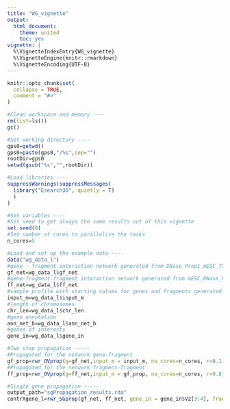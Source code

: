 ```yaml
---
title: "WG_vignette"
output:
  html_document:
    theme: united
    toc: yes
vignette: |
  %\VignetteIndexEntry{WG_vignette} 
  %\VignetteEngine{knitr::rmarkdown} 
  %\VignetteEncoding{UTF-8}
---
```


```r
knitr::opts_chunk$set(
  collapse = TRUE,
  comment = "#>"
)
```

```r

#Clean workspace and memory ----
rm(list=ls())
gc()

#Set working directory ----
gps0=getwd()
gps0=paste(gps0,"/%s",sep="")
rootDir=gps0
setwd(gsub("%s","",rootDir))

#Load libraries ----
suppressWarnings(suppressMessages(
  library("Esearch3D", quietly = T)
  )
)

#Set variables ----
#Set seed to get always the same results out of this vignette
set.seed(8)
#Set number of cores to parallelize the tasks
n_cores=5
```

```r

#Load and set up the example data ----
data("wg_data_l")
#gene - fragment interaction network generated from DNase_Prop1_mESC_TSS interactions data
gf_net=wg_data_l$gf_net
#gene-fragment-fragment interaction network generated from mESC_DNase_Net interactions data
ff_net=wg_data_l$ff_net
#sample profile with starting values for genes and fragments generated from mESC_bin_matrix_Prop1
input_m=wg_data_l$input_m
#length of chromosomes
chr_len=wg_data_l$chr_len
#gene annotation
ann_net_b=wg_data_l$ann_net_b
#genes of interests
gene_in=wg_data_l$gene_in

```

```r

#Two step propagation -----
#Propagated for the network gene-fragment
gf_prop=rwr_OVprop(g=gf_net,input_m = input_m, no_cores=n_cores, r=0.1)
#Propagated for the network fragment-fragment
ff_prop=rwr_OVprop(g=ff_net,input_m = gf_prop, no_cores=n_cores, r=0.8)

```

```r

#Single gene propagation -----
output_path="sgPropagation_results.rda"
contrXgene_l=rwr_SGprop(gf_net, ff_net, gene_in = gene_in$V2[3:4], frag_pattern="frag", out_rda=output_path, degree = 4, r1 = 0.1, r2 = 0.8, no_cores = n_cores)
```











